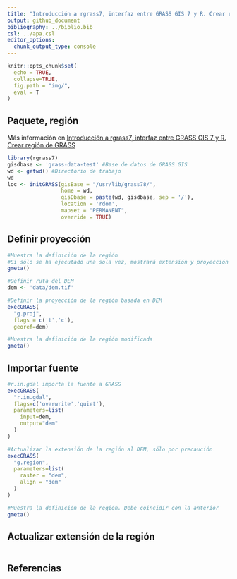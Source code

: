 ```yaml
---
title: "Introducción a rgrass7, interfaz entre GRASS GIS 7 y R. Crear región de GRASS"
output: github_document
bibliography: ../biblio.bib
csl: ../apa.csl
editor_options: 
  chunk_output_type: console
---
```


```r
knitr::opts_chunk$set(
  echo = TRUE,
  collapse=TRUE,
  fig.path = "img/",
  eval = T
)
```

<!-- Este .md fue generado a partir del .Rmd homónimo. Edítese el .Rmd -->

## Paquete, región

Más información en [Introducción a rgrass7, interfaz entre GRASS GIS 7 y R. Crear región de GRASS](intro-rgrass.md)

```r
library(rgrass7)
gisdbase <- 'grass-data-test' #Base de datos de GRASS GIS
wd <- getwd() #Directorio de trabajo
wd
loc <- initGRASS(gisBase = "/usr/lib/grass78/",
                 home = wd,
                 gisDbase = paste(wd, gisdbase, sep = '/'),
                 location = 'rdom',
                 mapset = "PERMANENT",
                 override = TRUE)
```

## Definir proyección

```r
#Muestra la definición de la región
#Si sólo se ha ejecutado una sola vez, mostrará extensión y proyección indefinidas
gmeta()

#Definir ruta del DEM
dem <- 'data/dem.tif'

#Definir la proyección de la región basada en DEM
execGRASS(
  "g.proj",
  flags = c('t','c'),
  georef=dem)

#Muestra la definición de la región modificada
gmeta()
```

## Importar fuente


```r
#r.in.gdal importa la fuente a GRASS
execGRASS(
  "r.in.gdal",
  flags=c('overwrite','quiet'),
  parameters=list(
    input=dem,
    output="dem"
  )
)

#Actualizar la extensión de la región al DEM, sólo por precaución
execGRASS(
  "g.region",
  parameters=list(
    raster = "dem",
    align = "dem"
  )
)

#Muestra la definición de la región. Debe coincidir con la anterior
gmeta()
```





## Actualizar extensión de la región

```r

```

## Referencias
